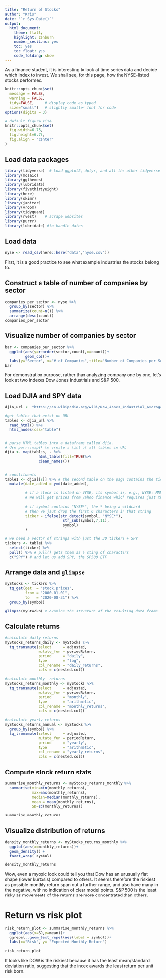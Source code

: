 ```yaml
---
title: "Return of Stocks"
author: "Kris"
date: "`r Sys.Date()`"
output:
  html_document:
    theme: flatly
    highlight: zenburn
    number_sections: yes
    toc: yes
    toc_float: yes
    code_folding: show
---
```


As a finance student, it is interesting to look at time series data and decide which index to invest. We shall see, for this page, how the NYSE-listed stocks performed.

```r
knitr::opts_chunk$set(
  message = FALSE, 
  warning = FALSE, 
  tidy=FALSE,     # display code as typed
  size="small")   # slightly smaller font for code
options(digits = 3)

# default figure size
knitr::opts_chunk$set(
  fig.width=6.75, 
  fig.height=6.75,
  fig.align = "center"
)
```

## Load data packages

```r
library(tidyverse)  # Load ggplot2, dplyr, and all the other tidyverse packages
library(mosaic)
library(ggthemes)
library(lubridate)
library(fivethirtyeight)
library(here)
library(skimr)
library(janitor)
library(vroom)
library(tidyquant)
library(rvest)    # scrape websites
library(purrr)  
library(lubridate) #to handle dates
```


## Load data

```r
nyse <- read_csv(here::here("data","nyse.csv"))
```

First, it is a good practice to see what example industries the stocks belong to.

## Construct a table of number of companies by sector 

```r
companies_per_sector <- nyse %>% 
  group_by(sector) %>%
  summarize(count=n()) %>%
  arrange(desc(count))
companies_per_sector
```

## Visualize number of companies by sector 

```r
bar <- companies_per_sector %>% 
  ggplot(aes(y=reorder(sector,count),x=count))+
         geom_col()+
  labs(y="Sector", x="# of Companies",title="Number of Companies per Sector")
bar
```

For demonstration purpose, rather than analyzing company one by one, let's look at two indexes Dow Jones Industrials and S&P 500.

## Load DJIA and SPY data

```r

djia_url <- "https://en.wikipedia.org/wiki/Dow_Jones_Industrial_Average"

#get tables that exist on URL
tables <- djia_url %>% 
  read_html() %>% 
  html_nodes(css="table")


# parse HTML tables into a dataframe called djia. 
# Use purr::map() to create a list of all tables in URL
djia <- map(tables, . %>% 
               html_table(fill=TRUE)%>% 
               clean_names())


# constituents
table1 <- djia[[2]] %>% # the second table on the page contains the ticker symbols
  mutate(date_added = ymd(date_added),
         
         # if a stock is listed on NYSE, its symbol is, e.g., NYSE: MMM
         # We will get prices from yahoo finance which requires just the ticker
         
         # if symbol contains "NYSE*", the * being a wildcard
         # then we jsut drop the first 6 characters in that string
         ticker = ifelse(str_detect(symbol, "NYSE*"),
                          str_sub(symbol,7,11),
                          symbol)
         )

# we need a vector of strings with just the 30 tickers + SPY
tickers <- table1 %>% 
  select(ticker) %>% 
  pull() %>% # pull() gets them as a sting of characters
  c("SPY") # and let us add SPY, the SP500 ETF

```

## Arrange data and `glimpse`

```r
myStocks <- tickers %>% 
  tq_get(get  = "stock.prices",
         from = "2000-01-01",
         to   = "2020-08-31") %>%
  group_by(symbol) 

glimpse(myStocks) # examine the structure of the resulting data frame
```

## Calculate returns

```r
#calculate daily returns
myStocks_returns_daily <- myStocks %>%
  tq_transmute(select     = adjusted, 
               mutate_fun = periodReturn, 
               period     = "daily", 
               type       = "log",
               col_rename = "daily_returns",
               cols = c(nested.col))  

#calculate monthly  returns
myStocks_returns_monthly <- myStocks %>%
  tq_transmute(select     = adjusted, 
               mutate_fun = periodReturn, 
               period     = "monthly", 
               type       = "arithmetic",
               col_rename = "monthly_returns",
               cols = c(nested.col)) 

#calculate yearly returns
myStocks_returns_annual <- myStocks %>%
  group_by(symbol) %>%
  tq_transmute(select     = adjusted, 
               mutate_fun = periodReturn, 
               period     = "yearly", 
               type       = "arithmetic",
               col_rename = "yearly_returns",
               cols = c(nested.col))
```

## Compute stock return stats

```r

summarise_monthly_returns <- myStocks_returns_monthly %>% 
  summarise(min=min(monthly_returns),
            max=max(monthly_returns),
            median=median(monthly_returns),
            mean = mean(monthly_returns),
            SD=sd(monthly_returns))

summarise_monthly_returns
```

## Visualize distribution of returns

```r

density_monthly_returns <- myStocks_returns_monthly %>% 
  ggplot(aes(x=monthly_returns))+
  geom_density() + 
  facet_wrap(~symbol)

density_monthly_returns
```

Wow, even a myopic look could tell you that Dow has an unusually flat shape (lower kurtosis) compared to others. It seems therefore the riskiest as possible monthly return span out a further range, and also have many in the negative, with no indication of clear model points. S&P 500 is the least risky as movements of the returns are more concentrated than others.

# Return vs risk plot

```r
risk_return_plot <- summarise_monthly_returns %>%
  ggplot(aes(x=SD,y=mean))+
  ggrepel::geom_text_repel(aes(label = symbol))+
  labs(x="Risk", y= "Expected Monthly Return")

risk_return_plot
```

It looks like DOW is the riskiest because it has the least mean/standard deviation ratio, suggesting that the index awards the least return per unit risk born.